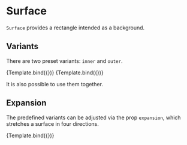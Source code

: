 
# Surface

<Meta title="Core/Components/Surface" />

`Surface` provides a rectangle intended as a background.

<ArgsTable of={Surface} />

## Variants

There are two preset variants: `inner` and `outer`.

<Canvas>
    <Story
        name="inner surface"
        args={{
            variant: 'inner',
            style: { fill: '#eeeeee' },
        }}
        component={Surface}
        decorators={[ChartDecorator]}
    >
        {Template.bind({})}
    </Story>
    <Story
        name="outer surface"
        args={{
            variant: 'outer',
            style: { fill: '#eeeeee' },
        }}
        component={Surface}
        decorators={[ChartDecorator]}
    >
        {Template.bind({})}
    </Story>
</Canvas>

It is also possible to use them together.

<Canvas>
    <Story name="multiple surfaces">
        <Chart size={[400, 300]} padding={[40, 40, 40, 40]}>
            <Surface variant={'outer'} style={{ fill: '#eeeeee' }} />
            <Surface variant={'inner'} style={{ fill: '#cccccc' }} />
        </Chart>
    </Story>
</Canvas>

## Expansion

The predefined variants can be adjusted via the prop `expansion`, which stretches a surface in four directions.

<Canvas>
    <Story
        name="expanded"
        args={{
            variant: 'inner',
            style: { fill: '#eeeeee' },
            expansion: [40, 0, 0, 0],
        }}
        component={Surface}
        decorators={[ChartDecorator]}
    >
        {Template.bind({})}
    </Story>
</Canvas>
